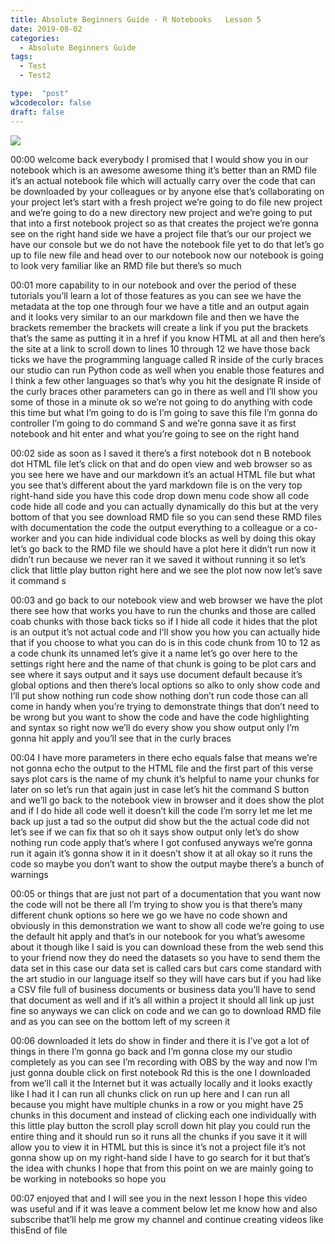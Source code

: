 ```yaml
---
title: Absolute Beginners Guide - R Notebooks   Lesson 5
date: 2019-08-02
categories:
  - Absolute Beginners Guide
tags:
  - Test
  - Test2

type:  "post"
w3codecolor: false
draft: false
---
```


<a href="https://www.youtube.com/watch?v=Fa81eXcAXT4">
<img src="auto-posts/images/06-AbsoluteBeginnersGuide-VectorsandFunctions-Lesson4.webm.jpg">
</a>









00:00
welcome back everybody I promised that I
would show you in our notebook which is an awesome awesome thing it's better
than an RMD file it's an actual notebook file which will actually carry over the
code that can be downloaded by your colleagues or by anyone else that's
collaborating on your project let's start with a fresh project we're going
to do file new project and we're going to do a new directory new project and
we're going to put that into a first notebook project so as that creates the
project we're gonna see on the right hand side we have a project file that's
our our project we have our console but we do not have the notebook file yet to
do that let's go up to file new file and head over to our notebook now our
notebook is going to look very familiar like an RMD file but there's so much

00:01
more capability to in our notebook and over the period of these tutorials
you'll learn a lot of those features as you can see we have the metadata at the
top one through four we have a title and an output again and it looks very
similar to an our markdown file and then we have the brackets remember the
brackets will create a link if you put the brackets that's the same as putting
it in a href if you know HTML at all and
then here's the site at a link to scroll down to lines 10 through 12 we have
those back ticks we have the programming language called R inside of the curly
braces our studio can run Python code as well when you enable those features and
I think a few other languages so that's why you hit the designate R inside of
the curly braces other parameters can go in there as well and I'll show you some
of those in a minute ok so we're not going to do anything
with code this time but what I'm going to do is I'm going to save this file I'm
gonna do controller I'm going to do command S and we're gonna save it as
first notebook and hit enter and what you're going to see on the right hand

00:02
side as soon as I saved it there's a first notebook dot n B notebook dot HTML
file let's click on that and do open view and web browser so as you see here
we have and our markdown it's an actual HTML
file but what you see that's different about the yard markdown file is on the
very top right-hand side you have this code drop down menu code show all code
code hide all code and you can actually dynamically do this but at the very
bottom of that you see download RMD file so you can send these RMD files with
documentation the code the output everything to a colleague or a co-worker
and you can hide individual code blocks as well by doing this okay let's go back
to the RMD file we should have a plot here it didn't run now it didn't run
because we never ran it we saved it without running it so let's click that
little play button right here and we see
the plot now now let's save it command s

00:03
and go back to our notebook view and web browser we have the plot there see how
that works you have to run the chunks and those are called coab chunks with
those back ticks so if I hide all code it hides that the plot is an output it's
not actual code and I'll show you how you can actually hide that if you choose
to what you can do is in this code chunk from 10 to 12 as a code chunk its
unnamed let's give it a name let's go over here to the settings right here and
the name of that chunk is going to be plot cars and see where it says output
and it says use document default because it's global options and then there's
local options so alko to only show code and I'll put show nothing run code show
nothing don't run code those can all come in handy when you're trying to
demonstrate things that don't need to be wrong but you want to show the code and
have the code highlighting and syntax so right now we'll do every show you show
output only I'm gonna hit apply and you'll see that in the curly braces

00:04
I have more parameters in there echo equals false that means we're not gonna
echo the output to the HTML file and the first part of this verse says plot cars
is the name of my chunk it's helpful to name your chunks for later on so let's
run that again just in case let's hit the command S button and we'll go back
to the notebook view in browser and it does show the
plot and if I do hide all code well it doesn't kill the code I'm sorry let me
let me back up just a tad so the output did show but the the actual code did not
let's see if we can fix that so oh it says show output only let's do show
nothing run code apply that's where I got confused anyways we're gonna run it
again it's gonna show it in it doesn't show it at all okay so it runs the code
so maybe you don't want to show the output maybe there's a bunch of warnings

00:05
or things that are just not part of a documentation that you want now the code
will not be there all I'm trying to show
you is that there's many different chunk options so here we go we have no code
shown and obviously in this demonstration we want to show all code
we're going to use the default hit apply and that's in our notebook for you
what's awesome about it though like I said is you can download these from the
web send this to your friend now they do need the datasets so you
have to send them the data set in this case our data set is called cars but
cars come standard with the art studio in our language itself so they will have
cars but if you had like a CSV file full of business documents or business data
you'll have to send that document as well and if it's all within a project it
should all link up just fine so anyways we can click on code and we can go to
download RMD file and as you can see on the bottom left of my screen it

00:06
downloaded it lets do show in finder and there it is I've got a lot of things in
there I'm gonna go back and I'm gonna close my our studio completely as you
can see I'm recording with OBS by the way and now I'm just gonna double click
on first notebook Rd this is the one I downloaded from we'll call it the
Internet but it was actually locally and
it looks exactly like I had it I can run all chunks click on run up here and I
can run all because you might have multiple chunks in a row or you might
have 25 chunks in this document and instead of clicking each one
individually with this little play button the scroll
play scroll down hit play you could run the entire thing and it should run so it
runs all the chunks if you save it it will allow you to view it in HTML but
this is since it's not a project file it's not gonna show up on my right-hand
side I have to go search for it but that's the idea with chunks I hope that
from this point on we are mainly going to be working in notebooks so hope you

00:07
enjoyed that and I will see you in the next lesson I hope this video was useful
and if it was leave a comment below let me know how and also subscribe that'll
help me grow my channel and continue creating videos like thisEnd of file


